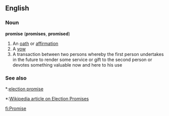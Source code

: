 ==English==

===Noun===
'''promise''' ('''promises''', '''promised''')
#An [[oath]] or [[affirmation]]
#A [[vow]]
#A transaction between two persons whereby the first person undertakes in the future to render some service or gift to the second person or devotes something valuable now and here to his use

===See also===
*:[[election promise]]
*:[[w:Election promise|Wikipedia article on Election Promises]]

[[fi:Promise]]